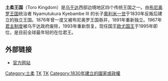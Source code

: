 {{Infobox country
|conventional_long_name = 土柔王國
|native_name =
|common_name = Tooro
|image_flag = Flag of Toro, Uganda.svg
|image_coat =
|image_map = Kingdom of Toro (map).png
|map_caption = {{map caption|countryprefix=標示|location_color=紅色|region=烏干達|region_color=粉色}}
|national_motto =
|national_anthem = [https://www.youtube.com/watch?v=xV3xoGOudao National Anthem of the Tooro Kingdom]
|official_languages = [[土柔語|土柔語]]
|languages_type =
|languages =
|ethnic_groups = [[土柔族|土柔族]]
|ethnic_groups_year =
|demonym = Tooro
|capital = [[Fort_Portal|Fort Portal]]
|largest_city =
|government_type = [[君主立憲制|君主立憲制]]
|leader_title1 = [[國王|國王]]
|leader_name1 = [[歐尤國王|歐尤國王]]
|leader_title2 =
|leader_name2 =
|leader_title3 =
|leader_name3 =
|legislature =
|stat_year1=1830-1967
|stat_area1=13,158.7
|stat_year2=1993-present
|stat_area2=8,350.5
|area_rank =
|area_magnitude =
|area_sq_mi =
|percent_water =
|population_estimate =
|population_estimate_rank =
|population_census =
|population_census_year =
|population_density_km2 =
|population_density_sq_mi =
|population_density_rank =
|sovereignty_type = 獨立
|established_event1 = 從[[布尼奧羅王國|布尼奧羅王國]]
|established_date1 = 1830, 1876
|established_event2 = 廢除君主制
|established_date2 = 1967
|established_event3 = [[復辟|復辟]]
|established_date3 = 1993
|currency = [[烏干達先令|烏干達先令]]
|time_zone = [[East_Africa_Time|EAT]]
|utc_offset = +3
|calling_code = [[Telephone_numbers_in_Uganda|256]]
}}
'''土柔王国'''（Toro Kingdom）是[[乌干达|乌干达]]西部边境地区四个传统王国之一。由[[布尼奥罗王国|布尼奥罗王国]]统治者 Nyamutukura Kyebambe III 的长子[[奧利米一世|奧利米一世]]于1830年反叛后建立的独立王国。1876年曾一度又被布尼奥罗王国吞并，1891年重新独立。1967年[[君主制度|君主制度]]被乌干达政府废除，1993年重新恢复。现任国王[[欧尤国王|欧尤国王]]于1995年即位，是目前全球最年轻的在位君王。

== 外部链接 ==
* [http://www.torokingdom.org/ 官方网站] {{Wayback|url=http://www.torokingdom.org/ |date=20201129004444 }}
{{烏干達的非主權君主國}}
[[Category:土柔|Category:土柔]]
[[Category:王國|TK]]
[[Category:乌干达君主政体|TK]]
[[Category:1830年建立的國家或政權|Category:1830年建立的國家或政權]]
